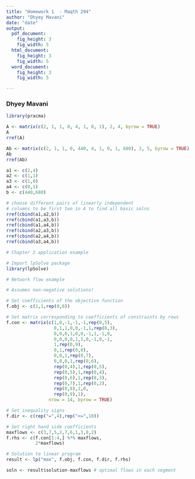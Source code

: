 ```yaml
---
title: "Homework 1  - Maqth 294"
author: "Dhyey Mavani"
date: "date"
output: 
  pdf_document:
    fig_height: 3
    fig_width: 5
  html_document:
    fig_height: 3
    fig_width: 5
  word_document:
    fig_height: 3
    fig_width: 5

---
```


### Dhyey Mavani      


```r
library(pracma)
```

```r
A <- matrix(c(2, 1, 1, 0, 4, 1, 0, 1), 2, 4, byrow = TRUE)
A
rref(A)

Ab <- matrix(c(2, 1, 1, 0, 440, 4, 1, 0, 1, 680), 2, 5, byrow = TRUE)
Ab
rref(Ab)

a1 <- c(2,4)
a2 <- c(1,1)
a3 <- c(1,0)
a4 <- c(0,1)
b <- c(440,680)

# choose different pairs of linearly independent 
# columns to be first two in A to find all basic solns
rref(cbind(a1,a2,b))
rref(cbind(a1,a3,b))
rref(cbind(a1,a4,b))
rref(cbind(a2,a3,b))
rref(cbind(a2,a4,b))
rref(cbind(a3,a4,b))

```

```r
# Chapter 2 application example

# Import lpSolve package
library(lpSolve)

# Network flow example

# Assumes non-negative solutions!

# Set coefficients of the objective function
f.obj <- c(1,1,rep(0,8))

# Set matrix corresponding to coefficients of constraints by rows
f.con <- matrix(c(1,0,-1,-1,-1,rep(0,5),
                  0,1,1,0,0,-1,1,rep(0,3),
                  0,0,0,1,0,0,-1,1,-1,0,
                  0,0,0,0,1,1,0,-1,0,-1,
                  1,rep(0,9),
                  0,1,rep(0,8),
                  0,0,1,rep(0,7),
                  0,0,0,1,rep(0,6),
                  rep(0,4),1,rep(0,5),
                  rep(0,5),1,rep(0,4),
                  rep(0,6),1,rep(0,3),
                  rep(0,7),1,rep(0,2),
                  rep(0,8),1,0,
                  rep(0,9),1),
                nrow = 14, byrow = TRUE)

# Set inequality signs
f.dir <- c(rep("=",4),rep("<=",10))

# Set right hand side coefficients
maxflows <- c(3,7,5,2,7,6,1,3,8,2)
f.rhs <- c(f.con[1:4,] %*% maxflows,
           2*maxflows)

# Solution to linear program
result <- lp("max", f.obj, f.con, f.dir, f.rhs)

soln <- result$solution-maxflows # optimal flows in each segment

```
